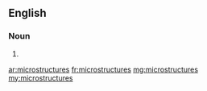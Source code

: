 ==English==

===Noun===
{{head|en|plural}}

# {{plural of|microstructure|lang=en|nocat=1}}

[[ar:microstructures]]
[[fr:microstructures]]
[[mg:microstructures]]
[[my:microstructures]]